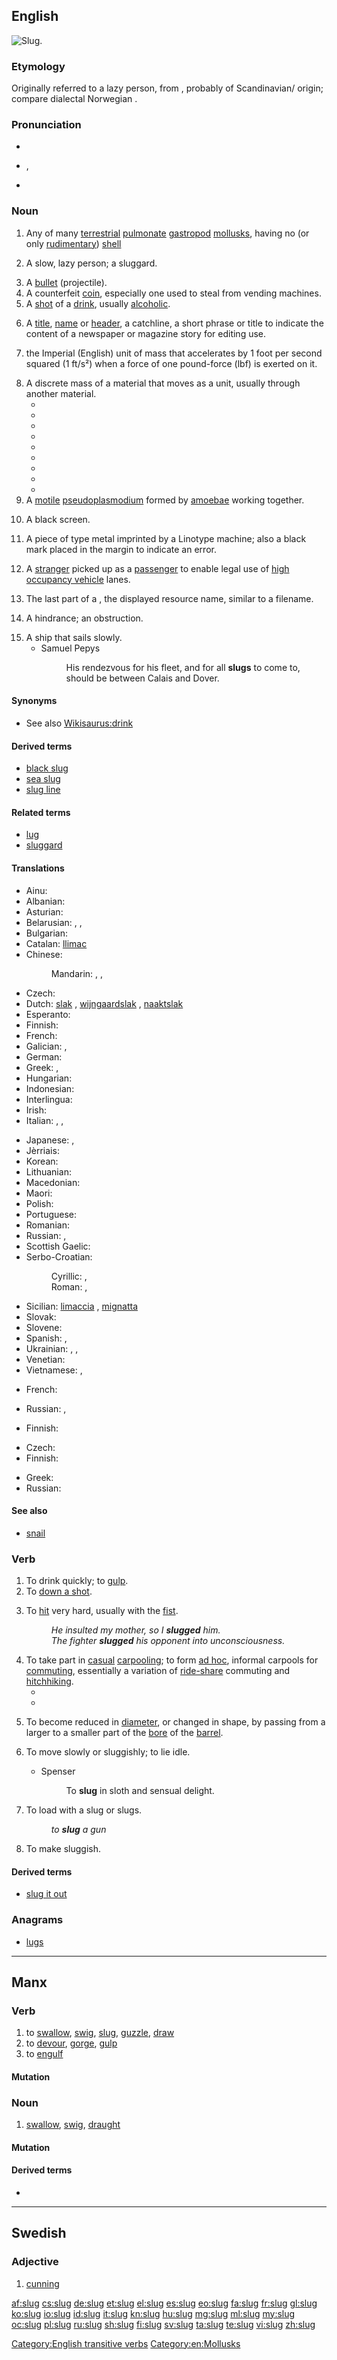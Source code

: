 ==English==
[[Image:Arion vulgaris eating.jpg|thumb|Slug.]]
{{wikipedia|dab=Slug (disambiguation)|slug}}

===Etymology===
Originally referred to a lazy person, from {{etyl|enm|en}} {{term|slugge|lang=enm}}, probably of Scandinavian/{{etyl|non|en}} origin; compare dialectal Norwegian {{term|sluggje||heavy, slow person|lang=no}}.

===Pronunciation===
* {{audio|En-us-slug.ogg|Audio (US)}}
* {{enPR|slŭg}}, {{IPA|/slʌɡ/}}
* {{rhymes|ʌɡ}}

===Noun===
{{en-noun}}

# Any of many [[terrestrial]] [[pulmonate]] [[gastropod]] [[mollusk]]s, having no (or only [[rudimentary]]) [[shell]]
# {{context|obsolete|lang=en}} A slow, lazy person; a sluggard.
#: {{rfquotek|Shakespeare}}
# A [[bullet]] (projectile).
# A counterfeit [[coin]], especially one used to steal from vending machines.
# A [[shot]] of a [[drink]], usually [[alcoholic]].
# {{context|journalism|lang=en}} A [[title]], [[name]] or [[header]], a catchline, a short phrase or title to indicate the content of a newspaper or magazine story for editing use.
# {{context|physics|rarely used|lang=en}} the Imperial (English) unit of mass that accelerates by 1 foot per second squared (1 ft/s²) when a force of one pound-force (lbf) is exerted on it.
# A discrete mass of a material that moves as a unit, usually through another material.
#* {{quote-journal|journal=Pulp & paper international|volume=15|year=1973|passage=When these layers are recovered they inevitably result in a '''slug''' of sawdust which goes into the digester and tends to plug the screens in a Kamyr digester.}}
#* {{quote-book|title=Occupational safety and health decisions|author=United States. Occupational Safety and Health Review Commission, United States. Board of Mine Operations Appeals|year=1987|passage=Then, just a few nights before August 6, Gilbert testified that a "'''slug''' of sand-rock" weighing an estimate of one to two tons fell on his continuous miner as he was taking a cut, approximately fifteen feet from where he was standing.}}
#* {{quote-book|title=The Corps and the Shore|page=159|author=Orrin H. Pilkey|coauthors=Katharine L. Dixon|year=1998|passage=Tvpically, enough sand is emplaced to create a '''slug''' of sand that moves along the shore causing noticeable and somewhat dramatic local changes.}}
#* {{quote-book|title=The oil industry of the former Soviet Union|page=112|author=N. A. Krylov|coauthors=A. A. Bokserman, Evgeniĭ Romanovich Stavrovskiĭ|year=1998|passage-This is also furthered by the creation of a '''slug''' of light hydrocarbons near the oil displacement front, extracted by the carbon dioxide from the oil}}
#* {{quote-book|title=Lee's loss prevention in the process industries|page=16-115|author=Sam Mannan|coauthors=Frank P. Lees|year=2005|passage=Another phenomenon investigated was a '''slug''' of water falling through the cloud.}}
#* {{quote-book|title=Disinfection of pipelines and storage facilities field guide|page=54|author=William Lauer|coauthors=Fred Sanchez|year=2007|passage=This method uses a '''slug''' of 100 mg/L chlorinated water as a '''slug''' that moves along the length of the pipeline. The '''slug''' is a percentage of the total length of the pipeline.}}
#* {{quote-book|title=The water dictionary: a comprehensive reference of water terminology|page=556|author=Nancy E. McTigue|coauthors=James M. Symons, American Water Works Association|year=2010|passage=For example, a '''slug''' of iron rust might appear because of the shearing action of a high-demand flow that loosens a previously deposited iron precipitate.}}
#* {{quote-book|title=Extreme Environmental Events|page=1198|author=Robert A. Meyers|year=2010|passage=These experiments investigate the ascent of a '''slug''' of gas in a vertical liquid-filed tube featuring a flare that abruptly doubles the cross sectional area.}}
#* {{quote-book|title=The Art of Rimfire Accuracy|page=125|author=Bill Calfee|year=2011|passage=You had to learn to grab the teat up next to the udder with your thumb and side of your first finger, grab a '''slug''' of milk and progressively squeeze it down the teat past your middle finger, ring finger and little finger}}
# A [[motile]] [[pseudoplasmodium]] formed by [[amoeba]]e working together.
# {{context|television editing|lang=en}} A black screen.
# {{context|metal typesetting|lang=en}} A piece of type metal imprinted by a Linotype machine; also a black mark placed in the margin to indicate an error.
# {{context|regional|lang=en}} A [[stranger]] picked up as a [[passenger]] to enable legal use of [[high occupancy vehicle]] lanes.
# {{context|web design|lang=en}} The last part of a {{w|clean URL}}, the displayed resource name, similar to a filename.
# {{context|obsolete|lang=en}} A hindrance; an obstruction.
#: {{rfquotek|Francis Bacon}}
# A ship that sails slowly.
#* Samuel Pepys
#*: His rendezvous for his fleet, and for all '''slugs''' to come to, should be between Calais and Dover.
#: {{rfquotek|Halliwell}}

====Synonyms====
* {{sense|a quantity of a drink}} See also [[Wikisaurus:drink]]

====Derived terms====
* [[black slug]]
* [[sea slug]]
* [[slug line]]

====Related terms====
* [[lug]]<!-- See etymology there -->
* [[sluggard]]

====Translations====
{{trans-top|gastropod}}
* Ainu: {{t|ain|シマイマ|tr=simayma}}
* Albanian: {{t|sq|ligavec}}
* Asturian: {{t|ast|llimiagu}}
* Belarusian: {{t+|be|смоўж|m|tr=smoŭž|sc=Cyrl}}, {{t|be|слімак|m|tr=slimák|sc=Cyrl}}, {{t|be|слізняк|m|tr=sliznják|sc=Cyrl}}
* Bulgarian: {{t|bg|гол охлюв|m|tr=gol óhljuv|sc=Cyrl}}
* Catalan: [[llimac]] {{g|m}}
* Chinese:
*: Mandarin: {{t|cmn|鼻涕蟲|sc=Hani}}, {{t+|cmn|鼻涕虫|tr=bítìchóng|sc=Hani}}, {{t+|cmn|蛞蝓|tr=kuòyú|sc=Hani}}
* Czech: {{t|cs|slimák|m}}
* Dutch: [[slak]] {{g|f}}, [[wijngaardslak]] {{g|f}}, [[naaktslak]] {{g|f}}
* Esperanto: {{t|eo|limako}}
* Finnish: {{t+|fi|etana}}
* French: {{t+|fr|limace|f}}
* Galician: {{t|gl|lesma|f}}, {{t|gl|lesme|f}}
* German: {{t+|de|Nacktschnecke|f}}
* Greek: {{t+|el|γυμνοσάλιαγκας|n|tr=gymnosáliagkas}}, {{qualifier|scientific}} {{t|el|λείμαξ|m|tr=leímax}}
* Hungarian: {{t|hu|meztelen csiga}}
* Indonesian: {{t+|id|siput}}
* Interlingua: {{t|ia|limace}}
* Irish: {{t+|ga|seilide|m}}
* Italian: {{t+|it|lumaca|f}}, {{t|it|limaccia|f}}, {{t+|it|chiocciola|f}}
{{trans-mid}}
* Japanese: {{t+|ja|蛞蝓|tr=なめくじ, namekuji|sc=Jpan}}, {{t|ja|ナメクジ|tr=namekuji|sc=Jpan}}
* Jèrriais: {{t|roa-jer|lînmache|f}}
* Korean: {{t|ko|민달팽이|tr=mindalpaeng-i|sc=Kore}}
* Lithuanian: {{t|lt|šliužas|m}}
* Macedonian: {{t|mk|голич|m|tr=gólič}}
* Maori: {{t|mi|putoko}}
* Polish: {{t+|pl|ślimak|m}}
* Portuguese: {{t+|pt|lesma|f}}
* Romanian: {{t+|ro|melc|m}}
* Russian: {{t+|ru|слизень|m|tr=slízen'}}, {{t+|ru|слизняк|m|tr=sliznják}}
* Scottish Gaelic: {{t|gd|seilcheag|f}}
* Serbo-Croatian:
*: Cyrillic: {{t|sh|пуж голаћ|m}}, {{t|sh|пуж слинар|m}}
*: Roman: {{t|sh|puž golać|m}}, {{t|sh|puž slinar|m}}
* Sicilian: [[limaccia]] {{g|f}}, [[mignatta]] {{g|f}}
* Slovak: {{t|sk|slimák|m}}
* Slovene: {{t|sl|polž slinar|m-?}}
* Spanish: {{t+|es|babosa|f}}, {{t|es|limaco}} {{g|m}}
* Ukrainian: {{t|uk|слимак|m|tr=slymák}}, {{t|uk|слизняк|m|tr=slyznják|sc=Cyrl}}, {{t|uk|слизень|m|tr=slýzenʹ|sc=Cyrl}}
* Venetian: {{t|vec|liméga|f}}
* Vietnamese: {{t|vi|sên lãi}}, {{t|vi|con sên lãi}}
{{trans-bottom}}

{{trans-see|lazy person|sluggard}}

{{trans-top|bullet}}
* French: {{t+|fr|pruneau|m}}
{{trans-mid}}
* Russian: {{t+|ru|пуля|f|tr=púl'ja}},{{qualifier|slang}}{{t+|ru|маслина|f|sc=Cyrl|tr=maslína|}}
{{trans-bottom}}

{{trans-top|counterfeit coin}}
* Finnish: {{t+|fi|prikka}}
{{trans-mid}}
{{trans-bottom}}

{{trans-top|shot of drink}}
* Czech: {{t+|cs|panák|m}}
* Finnish: {{t+|fi|huikka}}
{{trans-mid}}
* Greek: {{t+|el|σφηνάκι|n|tr=sfináki}}
* Russian: {{t+|ru|стопка|f|tr=stópka}}
{{trans-bottom}}

====See also====
* {{sense|gastropod}} [[snail]]

===Verb===
{{en-verb|slug|g|ed}}

# To drink quickly; to [[gulp]].
# To [[down a shot]].
# {{context|transitive|lang=en}} To [[hit]] very hard, usually with the [[fist]].
#: ''He insulted my mother, so I '''slugged''' him.''
#: ''The fighter '''slugged''' his opponent into unconsciousness.''
# To take part in [[casual]] [[carpool]]ing; to form [[ad hoc]], informal carpools for [[commuting]], essentially a variation of [[carpool|ride-share]] commuting and [[hitchhiking]].
#* {{quote-news|title=Ramsey Vows to Find New Sites for Commuter `Slug Lines'|work=Washington Post|date=July 23|year=1998|passage="We believe in car-pooling, but let's do it without restricting traffic. ..." Sam Snyder, 51, of Burke, who has been '''slugging''' to his job at the US Customs ....}}
#* {{quote-newsgroup|author=Joshua E. Rodd|id=FmpK9.110446$%p6.11081387@twister.neo.rr.com|subject=The Perfect Mass Transit|newsgroup=dc.urban-planning|year=2002|date=December 13|passage= no sane person would attempt to commute that far every day. Sure they do. I've often '''slugged''' to Fredericksburg and back. The VRE carries hundreds of people per day, and the I-95 HOV lanes carry tens of thousands of people each day.|url=http://groups.google.com/group/dc.urban-planning/browse_thread/thread/8bfd8975abe251a5/e95715ce73e46005?hl=en&q=%22slugged|slugging+to%22+job|work|school|commute&lnk=nl&}}
# {{context|intransitive|of a bullet|lang=en}} To become reduced in [[diameter]], or changed in shape, by passing from a larger to a smaller part of the [[bore]] of the [[barrel]].
# {{context|obsolete|intransitive|lang=en}} To move slowly or sluggishly; to lie idle.
#* Spenser
#*: To '''slug''' in sloth and sensual delight.
# {{context|transitive|lang=en}} To load with a slug or slugs.
#: ''to '''slug''' a gun''
# To make sluggish.
#: {{rfquotek|Milton}}

====Derived terms====
* [[slug it out]]

===Anagrams===
* [[lugs#English|lugs]]

[[Category:English transitive verbs]]
[[Category:en:Mollusks]]

----

==Manx==

===Verb===
{{head|gv|verb|verbal noun|sluggey|past participle|sluggit}}

# to [[swallow]], [[swig]], [[slug]], [[guzzle]], [[draw]]
# to [[devour]], [[gorge]], [[gulp]]
# to [[engulf]]

====Mutation====
{{gv mut cons|sl|ug}}

===Noun===
{{gv-noun|m|sluggyn|slug}}

# [[swallow]], [[swig]], [[draught]]

====Mutation====
{{gv mut cons|sl|ug}}

====Derived terms====
* {{l|gv|sluggag}}

----

==Swedish==

===Adjective===
{{head|sv|adjective}}

# [[cunning]]

[[af:slug]]
[[cs:slug]]
[[de:slug]]
[[et:slug]]
[[el:slug]]
[[es:slug]]
[[eo:slug]]
[[fa:slug]]
[[fr:slug]]
[[gl:slug]]
[[ko:slug]]
[[io:slug]]
[[id:slug]]
[[it:slug]]
[[kn:slug]]
[[hu:slug]]
[[mg:slug]]
[[ml:slug]]
[[my:slug]]
[[oc:slug]]
[[pl:slug]]
[[ru:slug]]
[[sh:slug]]
[[fi:slug]]
[[sv:slug]]
[[ta:slug]]
[[te:slug]]
[[vi:slug]]
[[zh:slug]]